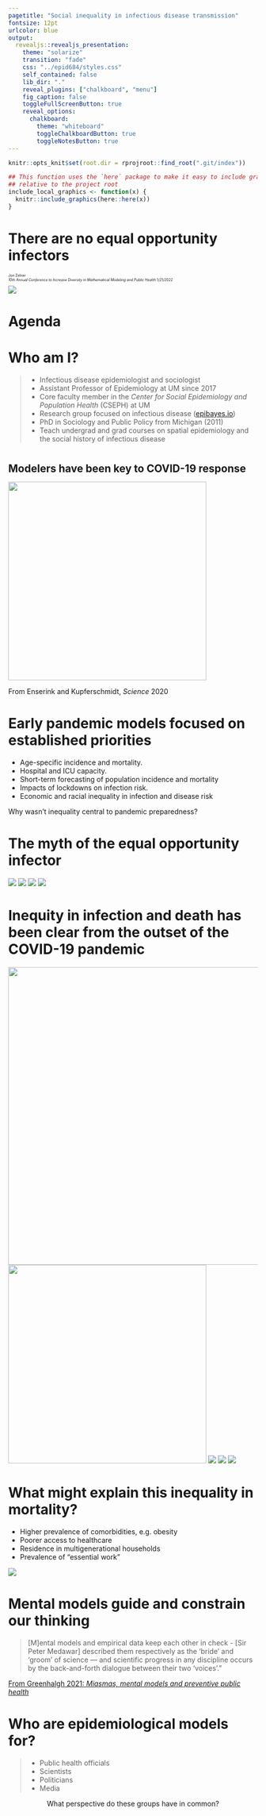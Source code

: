 ```yaml
---
pagetitle: "Social inequality in infectious disease transmission"
fontsize: 12pt
urlcolor: blue
output: 
  revealjs::revealjs_presentation:
    theme: "solarize"
    transition: "fade"
    css: "../epid684/styles.css"
    self_contained: false
    lib_dir: "."
    reveal_plugins: ["chalkboard", "menu"]
    fig_caption: false
    toggleFullScreenButton: true
    reveal_options: 
      chalkboard:
        theme: "whiteboard"
        toggleChalkboardButton: true
        toggleNotesButton: true
---
```


```r
knitr::opts_knit$set(root.dir = rprojroot::find_root(".git/index"))

## This function uses the `here` package to make it easy to include graphics in a directory
## relative to the project root
include_local_graphics <- function(x) {
  knitr::include_graphics(here::here(x))
}
```

# There are no equal opportunity infectors {#title}

<div class="spacedrow">
  <div class="iteml">
  <p style="font-size:0.5em">
      Jon Zelner  
      *10th Annual Conference to Increase Diversity in Mathematical Modeling and Public Health* 
      1/21/2022 
  </p>
  </div>
  <div class="itemr">
  <img src="../images/Epid_external_horiz.png">
  </div>
</div>

# Agenda 

# Who am I?

>- Infectious disease epidemiologist and sociologist
>- Assistant Professor of Epidemiology at UM since 2017
>- Core faculty member in the *Center for Social Epidemiology and Population Health* (CSEPH) at UM
>- Research group focused on infectious disease ([epibayes.io](https://epibayes.io))
>- PhD in Sociology and Public Policy from Michigan (2011)
>- Teach undergrad and grad courses on <span class="alert">spatial epidemiology</span> and the <span class="alert">social history of infectious disease</span>

# {.imgslide}

<h1 style="font-size:1.5em"><span class="alert">Modelers</span> have been key to COVID-19 response</h1>  

<img src="../images/life_or_death_covid.png" width="400">

From Enserink and Kupferschmidt, *Science* 2020

# Early pandemic models focused on <span class="alert">established</span> priorities

<ul>
<li class="fragment">Age-specific incidence and mortality.</li>
<li class="fragment">Hospital and ICU capacity.</li>
<li class="fragment">Short-term forecasting of population incidence and mortality</li> 
<li class="fragment">Impacts of lockdowns on infection risk.</li>
<span class="fragment">
<span class="fragment strike highlight-red"><li>
Economic and racial inequality in infection and disease risk</li></span></span>
</ul>

<p class="fragment" style="text-align: left;">Why wasn't inequality central to pandemic preparedness?<p>



# The myth of the <span class="alert">equal opportunity infector</span>

<div class="r-stack">
  <img class="fragment" src="../images/equal_opportunity_virus.png">
  <img class="fragment" src="../images/equal_opportunity_herald.png">
  <img class="fragment" src="../images/equal_opportunity_rural.png">
  <img class="fragment" src="../images/equal_opportunity_delta.png">
  </div>

# Inequity in infection and death has been clear from the outset of the COVID-19 pandemic {.imgslide}

<div class="r-stack">
<img class="fragment" src="../images/blacks_covid_death_brookings.png" width="600">
<img class="fragment" src="../images/harvard_inequality_on_top_of_inequality.png" width="400">
<img class="fragment" src="../images/mistrust_communities_of_color.png">
<img class="fragment" src="../images/minorities_covid_uk.png">
<img class="fragment" src="../images/omicron_black_chicago.png"></div>

# What might explain this inequality in <span class="alert">mortality</span>? 

<div class="toprow">
  <div class="textcolumn">
  <ul>
  <li class="fragment">Higher prevalence of comorbidities, e.g. obesity</li>
  <li class="fragment">Poorer access to healthcare</li>
  <li class="fragment">Residence in multigenerational households</li>
  <li class="fragment">Prevalence of "essential work"</li>
  </div>
  <div style="flex:50%"><img src="../images/twice_as_deadly_nyt.png"></div>
</div>


# Mental models guide and <span class="alert">constrain</span> our thinking {.quote}

  <blockquote>[M]ental models and empirical data keep each other in check - [Sir Peter Medawar] described them respectively as the ‘bride’ and ‘groom’ of science — and scientific progress in any discipline occurs by the back-and-forth dialogue between their two ‘voices’.”</blockquote>

[From Greenhalgh 2021: *Miasmas, mental models and preventive public health*](https://royalsocietypublishing.org/doi/10.1098/rsfs.2021.0017)

# Who are epidemiological models <span class="alert">for</span>?

>- Public health officials
>- Scientists
>- Politicians
>- Media

<p class="fragment" style="text-align: center;">What <span class="alert">perspective</span> do these groups have in common?</p>